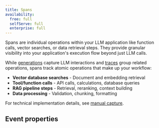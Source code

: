 ```yaml
---
title: Spans
availability:
  free: full
  selfServe: full
  enterprise: full
---
```



Spans are individual operations within your LLM application like function calls, vector searches, or data retrieval steps. They provide granular visibility into your application's execution flow beyond just LLM calls.

While [generations](/docs/llm-analytics/generations) capture LLM interactions and [traces](/docs/llm-analytics/traces) group related operations, spans track atomic operations that make up your workflow:

- **Vector database searches** - Document and embedding retrieval
- **Tool/function calls** - API calls, calculations, database queries  
- **RAG pipeline steps** - Retrieval, reranking, context building
- **Data processing** - Validation, chunking, formatting

For technical implementation details, see [manual capture](/docs/llm-analytics/manual-capture).

## Event properties

<SpanEvent />

